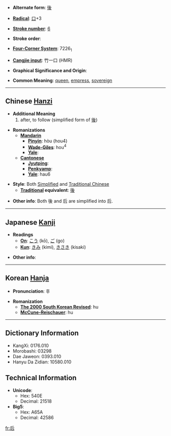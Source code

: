 * '''Alternate form''': [[後]]

* '''[[Wiktionary:Chinese radical index| Radical]]''': [[Wiktionary:Chinese radical index 口|口]]+3

* '''[[Wiktionary:Chinese total strokes index|Stroke number]]''': [[Wiktionary:Chinese total strokes index 6|6]]

* '''Stroke order''': 

* '''[[Wiktionary:Chinese four corner index|Four-Corner System]]''': 7226<sub>1</sub>

* '''[[Wiktionary:Chinese Cangjie index|Cangjie input]]''': 竹一口 (HMR)

* '''Graphical Significance and Origin''': 

* '''Common Meaning''': [[queen]], [[empress]], [[sovereign]]

----

== Chinese [[Hanzi]] ==

* '''Additional Meaning'''
*# after, to follow (simplified form of [[後]])

* '''Romanizations'''
** '''[[Mandarin]]'''
*** '''[[Pinyin]]''': hòu (hou4)
*** '''[[Wade-Giles]]''': hou<sup>4</sup>
*** '''[[Yale]]''': 
** '''[[Cantonese]]'''
*** '''[[Jyutping]]''':
*** '''[[Penkyamp]]''': 
*** '''[[Yale]]''': hau6

* '''Style''': Both [[Simplified Chinese|Simplified]] and [[Traditional Chinese]]
** '''[[Traditional Chinese|Traditional]] equivalent''': [[後]]

* '''Other info''': Both 後 and 后 are simplified into 后.

----

== Japanese [[Kanji]] ==

* '''Readings'''
** '''[[On]]''': [[こう]] (kō), [[ご]] (go)
** '''[[Kun]]''': [[きみ]] (kimi), [[きさき]] (kisaki)

* '''Other info''':  

----

== Korean [[Hanja]] ==

* '''Pronunciation''': 후

* '''Romanization'''
** '''[[The 2000 South Korean Revised Romanization|The 2000 South Korean Revised]]''': hu
** '''[[McCune-Reischauer]]''': hu

----

== Dictionary Information ==

* KangXi: 0176.010
* Morobashi: 03298
* Dae Jaweon: 0393.010
* Hanyu Da Zidian: 10580.010

== Technical Information ==

* '''Unicode''':
** Hex: 540E
** Decimal: 21518
* '''Big5''':
** Hex: A65A
** Decimal: 42586

[[fr:后]]